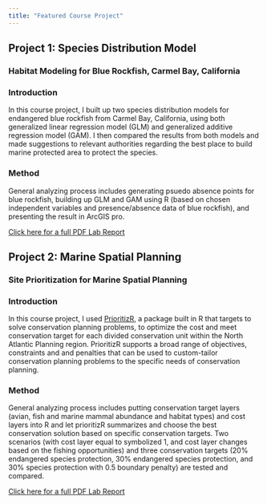 ```yaml
---
title: "Featured Course Project"  
---
```

## Project 1: Species Distribution Model
### Habitat Modeling for Blue Rockfish, Carmel Bay, California

### Introduction
In this course project, I built up two species distribution models for endangered blue rockfish from Carmel Bay, California, using both generalized linear regression model (GLM) and generalized additive regression model (GAM). I then compared the results from both models and made suggestions to relevant authorities regarding the best place to build marine protected area to protect the species.

### Method
General analyzing process includes generating psuedo absence points for blue rockfish, building up GLM and GAM using R (based on chosen independent variables and presence/absence data of blue rockfish), and presenting the result in ArcGIS pro.

<a href = 'Carmel_Bay.pdf' target = '_blank'>Click here for a full PDF Lab Report</a>

## Project 2: Marine Spatial Planning
### Site Prioritization for Marine Spatial Planning

### Introduction
In this course project, I used [PrioritizR](https://prioritizr.net/), a package built in R that targets to solve conservation planning problems, to optimize the cost and meet conservation target for each divided conservation unit within the North Atlantic Planning region. PrioritizR supports a broad range of objectives, constraints and and penalties that can be used to custom-tailor conservation planning problems to the specific needs of conservation planning. 

### Method
General analyzing process includes putting conservation target layers (avian, fish and marine mammal abundance and habitat types) and cost layers into R and let prioritizR summarizes and choose the best conservation solution based on specific conservation targets. Two scenarios (with cost layer equal to symbolized 1, and cost layer changes based on the fishing opportunities) and three conservation targets (20% endangered species protection, 30% endangered species protection, and 30% species protection with 0.5 boundary penalty) are tested and compared. 

<a href = 'Marine_Planning.pdf' target = '_blank'>Click here for a full PDF Lab Report</a>
